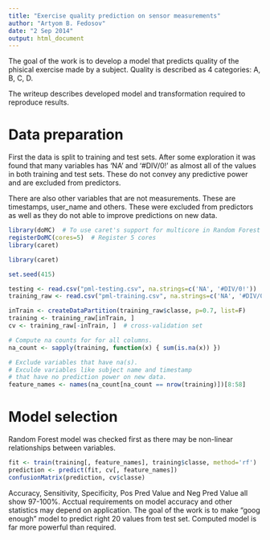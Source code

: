 ```yaml
---
title: "Exercise quality prediction on sensor measurements"
author: "Artyom B. Fedosov"
date: "2 Sep 2014"
output: html_document
---
```


The goal of the work is to develop a model that predicts quality of the phisical exercise made by a subject. Quality is described as 4 categories: A, B, C, D. 

The writeup describes developed model and transformation required to reproduce results.

Data preparation
===
First the data is split to training and test sets. After some exploration it was found that many variables has 'NA' and '#DIV/0!' as almost all of the values in both training and test sets. These do not convey any predictive power and are excluded from predictors. 

There are also other variables that are not measurements. These are timestamps, user_name and others. These were excluded from predictors as well as they do not able to improve predictions on new data.

```r
library(doMC)  # To use caret's support for multicore in Random Forest
registerDoMC(cores=5)  # Register 5 cores
library(caret)
```

```r
library(caret)

set.seed(415)

testing <- read.csv("pml-testing.csv", na.strings=c('NA', '#DIV/0!'))
training_raw <- read.csv("pml-training.csv", na.strings=c('NA', '#DIV/0!'))

inTrain <- createDataPartition(training_raw$classe, p=0.7, list=F)
training <- training_raw[inTrain, ]
cv <- training_raw[-inTrain, ]  # cross-validation set

# Compute na counts for for all columns.
na_count <- sapply(training, function(x) { sum(is.na(x)) })

# Exclude variables that have na(s).
# Exculde variables like subject name and timestamp 
# that have no prediction power on new data.
feature_names <- names(na_count[na_count == nrow(training)])[8:58]
```

Model selection
===
Random Forest model was checked first as there may be non-linear relationships between variables. 

```r
fit <- train(training[, feature_names], training$classe, method='rf')
prediction <- predict(fit, cv[, feature_names])
confusionMatrix(prediction, cv$classe)
```

Accuracy, Sensitivity, Specificity, Pos Pred Value and Neg Pred Value all show 97-100%. Acctual requirements on model accuracy and other statistics may depend on application. The goal of the work is to make "goog enough" model to predict right 20 values from test set. Computed model is far more powerful than required.
